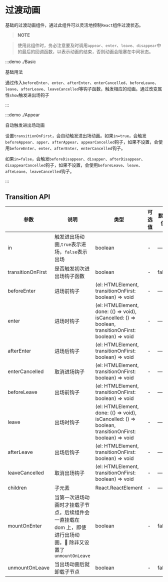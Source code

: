 # 过渡动画

基础的过渡动画组件，通过此组件可以灵活地控制`React`组件过渡状态。

> **NOTE**

> 使用此组件时，务必注意要及时调用`appear`、`enter`、`leave`、`disappear`中的最后的回调函数，以表示动画的结束，否则动画会阻塞在中间状态。

:::demo ./Basic

基础用法

通过传入`beforeEnter`、`enter`、`afterEnter`、`enterCancelled`、`beforeLeave`、`leave`、`afterLeave`、`leaveCancelled`等钩子函数，触发相应的动画。通过改变属性`show`触发进出场钩子

:::

:::demo ./Appear

自动触发进出场动画

设置`transitionOnFirst`，会自动触发进出场动画。如果`in=true`，会触发`beforeAppear`、`apper`、`afterAppear`、`appearCancelled`钩子，如果不设置，会使用`beforeEnter`、`enter`、`afterEnter`、`enterCancelled`钩子。

如果`in=false`，会触发`beforeDisappear`、`disapper`、`afterDisappear`、`disappearCancelled`钩子，如果不设置，会使用`beforeLeave`、`leave`、`afteLeave`、`leaveCancelled`钩子。

:::

## Transition API

| 参数 | 说明 | 类型 | 可选值 | 默认值 | 是否必填 |
| --- | --- | --- | --- | --- | --- |
| in | 触发进出场动画,`true`表示进场，`false`表示出场 | boolean | - | — | true |
| transitionOnFirst | 是否触发初次进出场钩子函数 | boolean | - | false | false |
| beforeEnter | 进场前钩子 | (el: HTMLElement, transitionOnFirst: boolean) => void | - | — |
| enter | 进场时钩子 | (el: HTMLElement, done: (() => void), isCancelled: () => boolean, transitionOnFirst: boolean) => void | - | — | false |
| afterEnter | 进场后钩子 | (el: HTMLElement, transitionOnFirst: boolean) => void | - | — | false |
| enterCancelled | 取消进场钩子 | (el: HTMLElement, transitionOnFirst: boolean) => void | - | — | false |
| beforeLeave | 出场前钩子 | (el: HTMLElement, transitionOnFirst: boolean) => void | - | — | false |
| leave | 出场时钩子 | (el: HTMLElement, done: (() => void), isCancelled: () => boolean, transitionOnFirst: boolean) => void | - | — | false |
| afterLeave | 出场后钩子 | (el: HTMLElement, transitionOnFirst: boolean) => void | - | — | false |
| leaveCancelled | 取消出场钩子 | (el: HTMLElement, transitionOnFirst: boolean) => void | - | — | false |
| children | 子元素 | React.ReactElement | - | — | true |
| mountOnEnter | 当第一次进场动画时才挂载子节点，后续组件会一直挂载在 dom 上，即使进行出场动画， 除非又设置了`unmountOnLeave` | boolean | - | false | false |
| unmountOnLeave | 当出场动画后就卸载子节点 | boolean | - | false | false |
